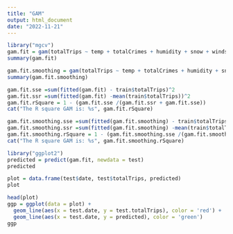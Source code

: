 ```yaml
---
title: "GAM"
output: html_document
date: "2022-11-21"
---
```


```r
library("mgcv")
gam.fit = gam(totalTrips ~ temp + totalCrimes + humidity + snow + windspeed + visibility, data = train)
summary(gam.fit)

gam.fit.smoothing = gam(totalTrips ~ temp + totalCrimes + humidity + snow + windspeed + visibility, data = train)
summary(gam.fit.smoothing)
```

```r
gam.fit.sse =sum(fitted(gam.fit) - train$totalTrips)^2
gam.fit.ssr =sum(fitted(gam.fit) -mean(train$totalTrips))^2
gam.fit.rSquare = 1 - (gam.fit.sse /(gam.fit.ssr + gam.fit.sse))
cat("The R square GAM is: %s", gam.fit.rSquare)

gam.fit.smoothing.sse =sum(fitted(gam.fit.smoothing) - train$totalTrips)^2
gam.fit.smoothing.ssr =sum(fitted(gam.fit.smoothing) -mean(train$totalTrips))^2
gam.fit.smoothing.rSquare = 1 - (gam.fit.smoothing.sse /(gam.fit.smoothing.ssr + gam.fit.smoothing.sse))
cat("The R square GAM is: %s", gam.fit.smoothing.rSquare)
```


```r
library("ggplot2")
predicted = predict(gam.fit, newdata = test)
predicted

plot = data.frame(test$date, test$totalTrips, predicted)
plot

head(plot)
ggp = ggplot(data = plot) + 
  geom_line(aes(x = test.date, y = test.totalTrips), color = 'red') + 
  geom_line(aes(x = test.date, y = predicted), color = 'green')
ggp
```

